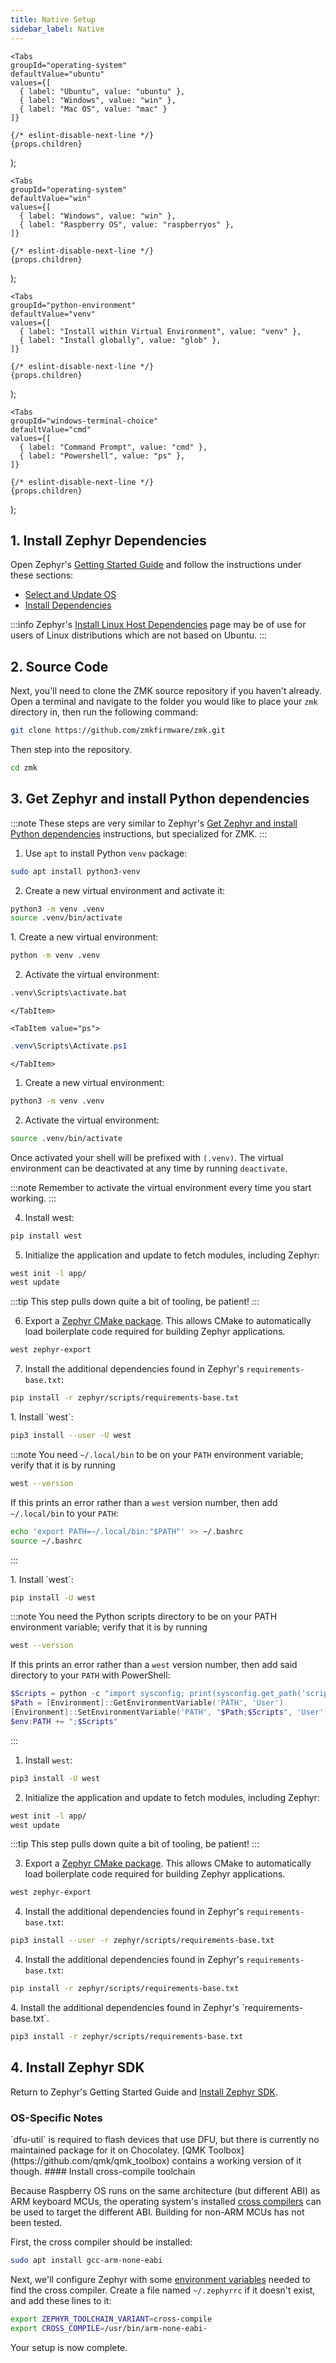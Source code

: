 ```yaml
---
title: Native Setup
sidebar_label: Native
---
```



    <Tabs
    groupId="operating-system"
    defaultValue="ubuntu"
    values={[
      { label: "Ubuntu", value: "ubuntu" },
      { label: "Windows", value: "win" },
      { label: "Mac OS", value: "mac" }
    ]}
  >
    {/* eslint-disable-next-line */}
    {props.children}
  </Tabs>

);

    <Tabs
    groupId="operating-system"
    defaultValue="win"
    values={[
      { label: "Windows", value: "win" },
      { label: "Raspberry OS", value: "raspberryos" },
    ]}
  >
    {/* eslint-disable-next-line */}
    {props.children}
  </Tabs>

);

    <Tabs
    groupId="python-environment"
    defaultValue="venv"
    values={[
      { label: "Install within Virtual Environment", value: "venv" },
      { label: "Install globally", value: "glob" },
    ]}
  >
    {/* eslint-disable-next-line */}
    {props.children}
  </Tabs>

);

    <Tabs
    groupId="windows-terminal-choice"
    defaultValue="cmd"
    values={[
      { label: "Command Prompt", value: "cmd" },
      { label: "Powershell", value: "ps" },
    ]}
  >
    {/* eslint-disable-next-line */}
    {props.children}
  </Tabs>

);

## 1. Install Zephyr Dependencies

Open Zephyr's [Getting Started Guide](https://docs.zephyrproject.org/3.5.0/develop/getting_started/index.html) and follow the instructions under these sections:

- [Select and Update OS](https://docs.zephyrproject.org/3.5.0/develop/getting_started/index.html#select-and-update-os)
- [Install Dependencies](https://docs.zephyrproject.org/3.5.0/develop/getting_started/index.html#install-dependencies)

:::info
Zephyr's [Install Linux Host Dependencies](https://docs.zephyrproject.org/3.5.0/develop/getting_started/installation_linux.html) page may be of use for users of Linux distributions which are not based on Ubuntu.
:::

## 2. Source Code

Next, you'll need to clone the ZMK source repository if you haven't already. Open a terminal and navigate to the folder you would like to place your `zmk` directory in, then run the following command:

```sh
git clone https://github.com/zmkfirmware/zmk.git
```

Then step into the repository.

```sh
cd zmk
```

## 3. Get Zephyr and install Python dependencies

:::note
These steps are very similar to Zephyr's [Get Zephyr and install Python dependencies](https://docs.zephyrproject.org/3.5.0/develop/getting_started/index.html#get-zephyr-and-install-python-dependencies) instructions, but specialized for ZMK.
:::

<EnvTabs>
<TabItem value="venv">
<Tabs groupId="operating-systems" defaultValue="ubuntu">
  <TabItem value="ubuntu" label="Ubuntu">

1. Use `apt` to install Python `venv` package:

```sh
sudo apt install python3-venv
```

2. Create a new virtual environment and activate it:

```sh
python3 -m venv .venv
source .venv/bin/activate
```

  </TabItem>

  <TabItem value="win" label="Windows">
1. Create a new virtual environment:

```sh
python -m venv .venv
```

2. Activate the virtual environment:

  <WinTermTabs>
    <TabItem value="cmd">

```sh
.venv\Scripts\activate.bat
```

    </TabItem>

    <TabItem value="ps">

```powershell
.venv\Scripts\Activate.ps1
```

    </TabItem>

  </WinTermTabs>
  </TabItem>

  <TabItem value="mac" label="Mac OS">

1. Create a new virtual environment:

```sh
python3 -m venv .venv
```

2. Activate the virtual environment:

```sh
source .venv/bin/activate
```

  </TabItem>
</Tabs>

Once activated your shell will be prefixed with `(.venv)`. The virtual environment can be deactivated at any time by running `deactivate`.

:::note
Remember to activate the virtual environment every time you start working.
:::

4. Install west:

```sh
pip install west
```

5. Initialize the application and update to fetch modules, including Zephyr:

```sh
west init -l app/
west update
```

:::tip
This step pulls down quite a bit of tooling, be patient!
:::

6. Export a [Zephyr CMake package](https://docs.zephyrproject.org/3.5.0/build/zephyr_cmake_package.html#cmake-pkg). This allows CMake to automatically load boilerplate code required for building Zephyr applications.

```sh
west zephyr-export
```

7. Install the additional dependencies found in Zephyr's `requirements-base.txt`:

```sh
pip install -r zephyr/scripts/requirements-base.txt
```

</TabItem>
<TabItem value="glob">
<Tabs groupId="operating-systems" defaultValue="ubuntu">
  <TabItem value="ubuntu" label="Ubuntu">
1. Install `west`:

```sh
pip3 install --user -U west
```

:::note
You need `~/.local/bin` to be on your `PATH` environment variable; verify that it is by running

```sh
west --version
```

If this prints an error rather than a `west` version number, then add `~/.local/bin` to your `PATH`:

```sh
echo 'export PATH=~/.local/bin:"$PATH"' >> ~/.bashrc
source ~/.bashrc
```

:::

  </TabItem>

  <TabItem value="win" label="Windows">
1. Install `west`:

```sh
pip install -U west
```

:::note
You need the Python scripts directory to be on your PATH environment variable; verify that it is by running

```sh
west --version
```

If this prints an error rather than a `west` version number, then add said directory to your `PATH` with PowerShell:

```powershell
$Scripts = python -c "import sysconfig; print(sysconfig.get_path('scripts'))"
$Path = [Environment]::GetEnvironmentVariable('PATH', 'User')
[Environment]::SetEnvironmentVariable('PATH', "$Path;$Scripts", 'User')
$env:PATH += ";$Scripts"
```

:::

  </TabItem>

  <TabItem value="mac" label="Mac OS">

1. Install `west`:

```sh
pip3 install -U west
```

  </TabItem>
</Tabs>

2. Initialize the application and update to fetch modules, including Zephyr:

```sh
west init -l app/
west update
```

:::tip
This step pulls down quite a bit of tooling, be patient!
:::

3. Export a [Zephyr CMake package](https://docs.zephyrproject.org/3.5.0/build/zephyr_cmake_package.html#cmake-pkg). This allows CMake to automatically load boilerplate code required for building Zephyr applications.

```sh
west zephyr-export
```

<Tabs groupId="operating-systems" defaultValue="ubuntu" className="secrettabs">
  <TabItem value="ubuntu" label="Ubuntu">

4. Install the additional dependencies found in Zephyr's `requirements-base.txt`:

```sh
pip3 install --user -r zephyr/scripts/requirements-base.txt
```

  </TabItem>

  <TabItem value="win" label="Windows">

4. Install the additional dependencies found in Zephyr's `requirements-base.txt`:

```sh
pip install -r zephyr/scripts/requirements-base.txt
```

  </TabItem>

  <TabItem value="mac" label="Mac OS">
4. Install the additional dependencies found in Zephyr's `requirements-base.txt`.

```sh
pip3 install -r zephyr/scripts/requirements-base.txt
```

  </TabItem>
</Tabs>
</TabItem>
</EnvTabs>

## 4. Install Zephyr SDK

Return to Zephyr's Getting Started Guide and [Install Zephyr SDK](https://docs.zephyrproject.org/3.5.0/develop/getting_started/index.html#install-zephyr-sdk).

### OS-Specific Notes

<OsNoteTabs>
<TabItem value="win">
  `dfu-util` is required to flash devices that use DFU, but there is currently
  no maintained package for it on Chocolatey. [QMK
  Toolbox](https://github.com/qmk/qmk_toolbox) contains a working version of it
  though.
</TabItem>

<TabItem value="raspberryos">
#### Install cross-compile toolchain

Because Raspberry OS runs on the same architecture (but different ABI) as ARM keyboard MCUs, the operating system's installed [cross compilers](https://docs.zephyrproject.org/3.5.0/develop/toolchains/other_x_compilers.html) can be used to target the different ABI. Building for non-ARM MCUs has not been tested.

First, the cross compiler should be installed:

```sh
sudo apt install gcc-arm-none-eabi
```

Next, we'll configure Zephyr with some [environment variables](https://docs.zephyrproject.org/3.5.0/develop/env_vars.html#env-vars) needed to find the cross compiler. Create a file named `~/.zephyrrc` if it doesn't exist, and add these lines to it:

```sh
export ZEPHYR_TOOLCHAIN_VARIANT=cross-compile
export CROSS_COMPILE=/usr/bin/arm-none-eabi-
```

</TabItem>
</OsNoteTabs>

Your setup is now complete.
